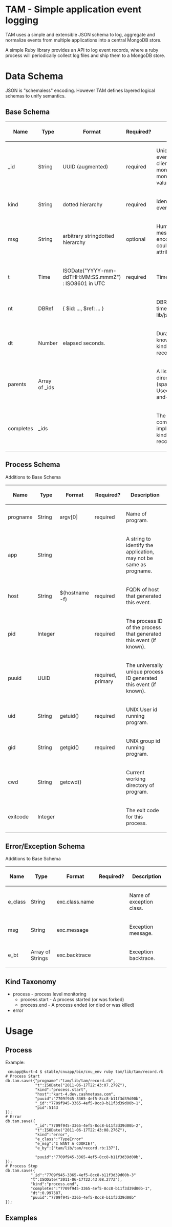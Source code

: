 = TAM - Simple application event logging =

TAM uses a simple and extensible JSON schema to log, aggregate and normalize events from multiple applications into a central MongoDB store.

A simple Ruby library provides an API to log event records, where a ruby process will periodically collect log files and ship them to a MongoDB store.

= Data Schema =

JSON is "schemaless" encoding.  However TAM defines layered logical schemas to unify semantics.

== Base Schema ==

{|
!Name
!Type
!Format
!Required?
!Description
|-
|_id 
|String
|UUID (augmented)
|required
|Uniquely identifies event, generated by client.  Required by mongodb, do not rely on mongo to generate this value.
|-
|kind 
|String
|dotted hierarchy
|required
|Identifies the kind of event.
|-
|msg
|String
|arbitrary stringdotted hierarchy
|optional
|Humanly-readable message.  Should not encode information that could be stored in other attributes.
|-
|t
|Time
|ISODate("YYYY-mm-ddTHH:MM:SS.mmmZ") : ISO8601 in UTC
|required
|Time of event or metric.
|-
|nt
|DBRef
|{ $id: ..., $ref: ... }
|
|DBRef to a normalized time (db.nt) object.  See lib/js/normalized_time.js.
|-
|dt
|Number
|elapsed seconds.
|
|Duration of event, if known.  Example: see kind: 'process.end' records.
|-
|parents
|Array of _ids
|
|
|A list of events that directly preceded (spawned) this event.
Used to relate cause-and-effect.
|-
|completes
|_ids
|
|
|The event that this event completes/finishes, implies dt.  Example: see kind: 'process.end' records.
|}

== Process Schema ==

Additions to Base Schema

{|
!Name
!Type
!Format
!Required?
!Description
|-
|progname
|String
|argv[0]
|required
|Name of program.
|-
|app
|String
|
|
|A string to identify the application, may not be same as progname.
|-
|host
|String
|$(hostname -f)
|required
|FQDN of host that generated this event.
|-
|pid
|Integer
|
|required
|The process ID of the process that generated this event (if known).
|-
|puuid
|UUID
|
|required, primary
|The universally unique process ID generated this event (if known).
|-
|uid
|String
|getuid()
|required
|UNIX User id running program.
|-
|gid
|String
|getgid()
|required
|UNIX group id running program.
|-
|cwd
|String
|getcwd()
|
|Current working directory of program.
|-
|exitcode
|Integer
|
|
|The exit code for this process.
|}

== Error/Exception Schema ==

Additions to Base Schema

{|
!Name
!Type
!Format
!Required?
!Description
|-
|e_class
|String
|exc.class.name
|
|Name of exception class.
|-
|msg
|String
|exc.message
|
|Exception message.
|-
|e_bt
|Array of Strings
|exc.backtrace
|
|Exception backtrace.
|}

== Kind Taxonomy ==

* process - process level monitoring 
** process.start - A process started (or was forked)
** process.end   - A process ended (or died or was killed)
* error

= Usage =

== Process ==

Example:

<pre>
 cnuapp@kurt-4 $ stable/cnuapp/bin/cnu_env ruby tam/lib/tam/record.rb
# Process Start 
db.tam.save({"progname":"tam/lib/tam/record.rb",
             "t":ISODate("2011-06-17T22:43:07.279Z"),
             "kind":"process.start",
             "host":"kurt-4.dev.cashnetusa.com",
             "puuid":"7709f945-3365-4ef5-8cc8-b11f3d39d00b",
             "_id":"7709f945-3365-4ef5-8cc8-b11f3d39d00b-1",
             "pid":5143
});
# Error
db.tam.save({
             "_id":"7709f945-3365-4ef5-8cc8-b11f3d39d00b-2",
             "t":ISODate("2011-06-17T22:43:08.276Z"),
             "kind":"error",
             "e_class":"TypeError"
             "e_msg":"I WANT A COOKIE!",
             "e_by":["tam/lib/tam/record.rb:137"],

             "puuid":"7709f945-3365-4ef5-8cc8-b11f3d39d00b",
});
# Process Stop
db.tam.save({
           "_id":"7709f945-3365-4ef5-8cc8-b11f3d39d00b-3"
           "t":ISODate("2011-06-17T22:43:08.277Z"),
           "kind":"process.end",
           "completes":"7709f945-3365-4ef5-8cc8-b11f3d39d00b-1",
           "dt":0.997587,
           "puuid":"7709f945-3365-4ef5-8cc8-b11f3d39d00b"
});
</pre>

== Examples ==


